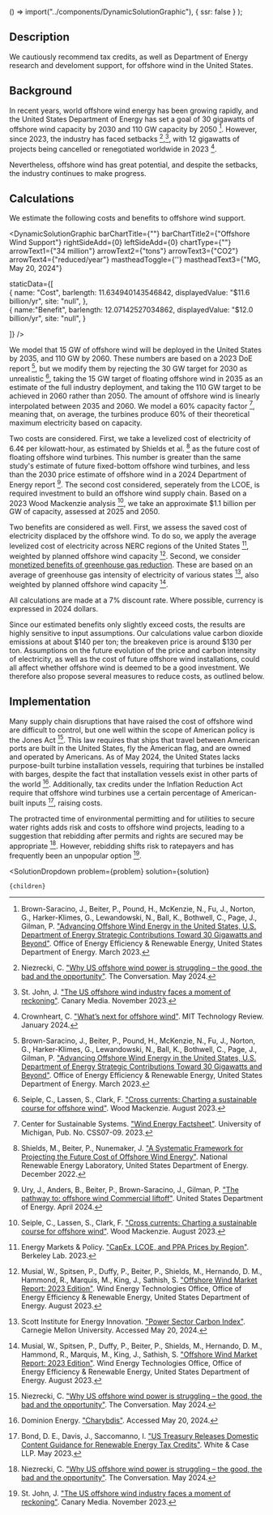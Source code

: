 
  () => import("../components/DynamicSolutionGraphic"),
  { ssr: false }
);


## Description

We cautiously recommend tax credits, as well as Department of Energy research and develoment support, for offshore wind in the United States.

## Background

In recent years, world offshore wind energy has been growing rapidly, and the United States Department of Energy has set a goal of 30 gigawatts of offshore wind capacity by 2030 and 110 GW capacity by 2050 [^"1"]. However, since 2023, the industry has faced setbacks [^"9"],[^"12"], with 12 gigawatts of projects being cancelled or renegotiated worldwide in 2023 [^"13"].

Nevertheless, offshore wind has great potential, and despite the setbacks, the industry continues to make progress.

## Calculations

We estimate the following costs and benefits to offshore wind support.

<DynamicSolutionGraphic
  barChartTitle={""}
  barChartTitle2={"Offshore Wind Support"}
  rightSideAdd={0}
  leftSideAdd={0}
  chartType={""}
  arrowText1={"34 million"}
  arrowText2={"tons"}
  arrowText3={"CO2"}
  arrowText4={"reduced/year"}
  mastheadToggle={''}
  mastheadText3={"MG, May 20, 2024"}
  
  
  staticData={[   
    {
      name: "Cost",
      barlength: 11.634940143546842,
      displayedValue: "$11.6 billion/yr",
      site: "null",
    },   
	{
	  name:"Benefit",
      barlength: 12.07142527034862,
      displayedValue: "$12.0 billion/yr",
      site: "null",
	}
        
  ]}
/>

We model that 15 GW of offshore wind will be deployed in the United States by 2035, and 110 GW by 2060. These numbers are based on a 2023 DoE report [^"1"], but we modify them by rejecting the 30 GW target for 2030 as unrealistic [^"4"], taking the 15 GW target of floating offshore wind in 2035 as an estimate of the full industry deployment, and taking the 110 GW target to be achieved in 2060 rather than 2050. The amount of offshore wind is linearly interpolated between 2035 and 2060. We model a 60% capacity factor [^"5"], meaning that, on average, the turbines produce 60% of their theoretical maximum electricity based on capacity.

Two costs are considered. First, we take a levelized cost of electricity of 6.4¢ per kilowatt-hour, as estimated by Shields et al. [^"2"] as the future cost of floating offshore wind turbines. This number is greater than the same study's estimate of future fixed-bottom offshore wind turbines, and less than the 2030 price estimate of offshore wind in a 2024 Department of Energy report [^"3"]. The second cost considered, seperately from the LCOE, is required investment to build an offshore wind supply chain. Based on a 2023 Wood Mackenzie analysis [^"4"], we take an approximate $1.1 billion per GW of capacity, assessed at 2025 and 2050.

Two benefits are considered as well. First, we assess the saved cost of electricity displaced by the offshore wind. To do so, we apply the average levelized cost of electricity across NERC regions of the United States [^"7"], weighted by planned offshore wind capacity [^"6"]. Second, we consider [monetized benefits of greenhouse gas reduction](/energy/energy_socioeconomics/carbon_pricing_e). These are based on an average of greenhouse gas intensity of electricity of various states [^"8"], also weighted by planned offshore wind capacity [^"6"].

All calculations are made at a 7% discount rate. Where possible, currency is expressed in 2024 dollars.

Since our estimated benefits only slightly exceed costs, the results are highly sensitive to input assumptions. Our calculations value carbon dioxide emissions at about $140 per ton; the breakeven price is around $130 per ton. Assumptions on the future evolution of the price and carbon intensity of electricity, as well as the cost of future offshore wind installations, could all affect whether offshore wind is deemed to be a good investment. We therefore also propose several measures to reduce costs, as outlined below.

## Implementation

Many supply chain disruptions that have raised the cost of offshore wind are difficult to control, but one well within the scope of American policy is the Jones Act [^"9"]. This law requires that ships that travel between American ports are built in the United States, fly the American flag, and are owned and operated by Americans. As of May 2024, the United States lacks purpose-built turbine installation vessels, requiring that turbines be installed with barges, despite the fact that installation vessels exist in other parts of the world [^"10"]. Additionally, tax credits under the Inflation Reduction Act require that offshore wind turbines use a certain percentage of American-built inputs [^"11"], raising costs.

The protracted time of environmental permitting and for utilities to secure water rights adds risk and costs to offshore wind projects, leading to a suggestion that rebidding after permits and rights are secured may be appropriate [^"9"]. However, rebidding shifts risk to ratepayers and has frequently been an unpopular option [^"12"].


[^"1"]: Brown-Saracino, J., Beiter, P., Pound, H., McKenzie, N., Fu, J., Norton, G., Harker-Klimes, G., Lewandowski, N., Ball, K., Bothwell, C., Page, J., Gilman, P. ["Advancing Offshore Wind Energy in the United States, U.S. Department of Energy Strategic Contributions Toward 30 Gigawatts and Beyond"](https://www.energy.gov/eere/us-department-energys-strategy-advance-offshore-wind-energy-united-states). Office of Energy Efficiency & Renewable Energy, United States Department of Energy. March 2023.

[^"2"]: Shields, M., Beiter, P., Nunemaker, J. ["A Systematic Framework for Projecting the Future Cost of Offshore Wind Energy"](https://www.nrel.gov/docs/fy23osti/81819.pdf). National Renewable Energy Laboratory, United States Department of Energy. December 2022.

[^"3"]: Ury, J., Anders, B., Beiter, P., Brown-Saracino, J., Gilman, P. ["The pathway to: offshore wind Commercial liftoff"](https://liftoff.energy.gov/offshore-wind-liftoff/). United States Department of Energy. April 2024.

[^"4"]: Seiple, C., Lassen, S., Clark, F. ["Cross currents: Charting a sustainable course for offshore wind"](https://www.woodmac.com/horizons/cross-currents-charting-a-sustainable-course-for-offshore-wind/). Wood Mackenzie. August 2023.

[^"5"]: Center for Sustainable Systems. ["Wind Energy Factsheet"](https://css.umich.edu/publications/factsheets/energy/wind-energy-factsheet). University of Michigan, Pub. No. CSS07-09. 2023.

[^"6"]: Musial, W., Spitsen, P., Duffy, P., Beiter, P., Shields, M., Hernando, D. M., Hammond, R., Marquis, M., King, J., Sathish, S. ["Offshore Wind Market Report: 2023 Edition"](https://www.energy.gov/eere/wind/articles/offshore-wind-market-report-2023-edition). Wind Energy Technologies Office, Office of Energy Efficiency & Renewable Energy, United States Department of Energy. August 2023.

[^"7"]: Energy Markets & Policy. ["CapEx, LCOE, and PPA Prices by Region"](https://emp.lbl.gov/capex-lcoe-and-ppa-prices-region). Berkeley Lab. 2023.

[^"8"]: Scott Institute for Energy Innovation. ["Power Sector Carbon Index"](https://emissionsindex.org/). Carnegie Mellon University. Accessed May 20, 2024.

[^"9"]: Niezrecki, C. ["Why US offshore wind power is struggling – the good, the bad and the opportunity"](https://theconversation.com/why-us-offshore-wind-power-is-struggling-the-good-the-bad-and-the-opportunity-228983). The Conversation. May 2024.

[^"10"]: Dominion Energy. ["Charybdis"](https://www.dominionenergy.com/projects-and-facilities/wind-power-facilities-and-projects/charybdis). Accessed May 20, 2024.

[^"11"]: Bond, D. E., Davis, J., Saccomanno, I. ["US Treasury Releases Domestic Content Guidance for Renewable Energy Tax Credits"](https://www.whitecase.com/insight-alert/us-treasury-releases-domestic-content-guidance-renewable-energy-tax-credits). White & Case LLP. May 2023.

[^"12"]: St. John, J. ["The US offshore wind industry faces a moment of reckoning"](https://www.canarymedia.com/articles/wind/the-us-offshore-wind-industry-faces-a-moment-of-reckoning). Canary Media. November 2023.

[^"13"]: Crownheart, C. ["What’s next for offshore wind"](https://www.technologyreview.com/2024/01/10/1086354/whats-next-for-offshore-wind/). MIT Technology Review. January 2024.

  <SolutionDropdown 
    problem={problem} 
    solution={solution}
  >
    {children}
  </SolutionDropdown>

